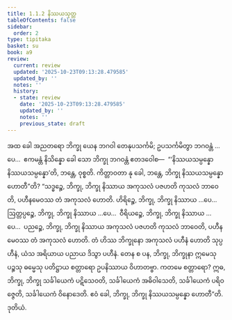 ```yaml
---
title: 1.1.2 နိဿယသုတ္တ
tableOfContents: false
sidebar:
  order: 2
type: tipitaka
basket: su
book: a9
review:
  current: review
  updated: '2025-10-23T09:13:28.479585'
  updated_by: ''
  notes: ''
  history:
  - state: review
    date: '2025-10-23T09:13:28.479585'
    updated_by: ''
    notes: ''
    previous_state: draft
---
```



<ReviewStatus review={frontmatter.review} showDetails={true} />

<HypothesisAnnotation frontmatter={frontmatter} />

<DynamicBreadcrumb />

<Division number="2" book="a9" e="ch" v="17" p="165">

<Paragraph number="17" book="a9">
အထ ခေါ အညတရော ဘိက္ခု ယေန ဘဂဝါ တေနုပသင်္ကမိ; ဥပသင်္ကမိတွာ ဘဂဝန္တံ …ပေ…  ဧကမန္တံ နိသိန္နော ခေါ သော ဘိက္ခု ဘဂဝန္တံ ဧတဒဝေါစ—  “‘နိဿယသမ္ပန္နော နိဿယသမ္ပန္နော’တိ, ဘန္တေ, ဝုစ္စတိ. ကိတ္တာဝတာ နု ခေါ, ဘန္တေ, ဘိက္ခု နိဿယသမ္ပန္နော ဟောတီ”တိ? “သဒ္ဓဉ္စေ, ဘိက္ခု, ဘိက္ခု နိဿာယ အကုသလံ ပဇဟတိ ကုသလံ ဘာဝေတိ, ပဟီနမေဝဿ တံ အကုသလံ ဟောတိ. ဟိရိဉ္စေ, ဘိက္ခု, ဘိက္ခု နိဿာယ …ပေ…  ဩတ္တပ္ပဉ္စေ, ဘိက္ခု, ဘိက္ခု နိဿာယ …ပေ…  ဝီရိယဉ္စေ, ဘိက္ခု, ဘိက္ခု နိဿာယ …ပေ…  ပညဉ္စေ, ဘိက္ခု, ဘိက္ခု နိဿာယ အကုသလံ ပဇဟတိ ကုသလံ ဘာဝေတိ, ပဟီနမေဝဿ တံ အကုသလံ ဟောတိ. တံ ဟိဿ ဘိက္ခုနော အကုသလံ ပဟီနံ ဟောတိ သုပ္ပဟီနံ, ယံသ အရိယာယ ပညာယ ဒိသွာ ပဟီနံ.
</Paragraph>

<Paragraph number="18" book="a9">
တေန စ ပန, ဘိက္ခု, ဘိက္ခုနာ ဣမေသု ပဉ္စသု ဓမ္မေသု ပတိဋ္ဌာယ စတ္တာရော ဥပနိဿာယ ဝိဟာတဗ္ဗာ. ကတမေ စတ္တာရော? ဣဓ, ဘိက္ခု, ဘိက္ခု သင်္ခါယေကံ ပဋိသေဝတိ, သင်္ခါယေကံ အဓိဝါသေတိ, သင်္ခါယေကံ ပရိဝဇ္ဇေတိ, သင်္ခါယေကံ ဝိနောဒေတိ. ဧဝံ ခေါ, ဘိက္ခု, ဘိက္ခု နိဿယသမ္ပန္နော ဟောတီ”တိ.

</Paragraph>
</Division>

<Paragraph number="19" type="center" book="a9">
ဒုတိယံ.
</Paragraph>